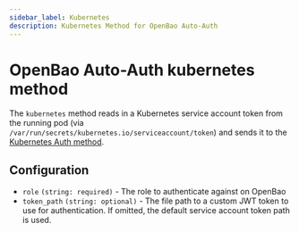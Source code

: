 ```yaml
---
sidebar_label: Kubernetes
description: Kubernetes Method for OpenBao Auto-Auth
---
```


# OpenBao Auto-Auth kubernetes method

The `kubernetes` method reads in a Kubernetes service account token from the
running pod (via `/var/run/secrets/kubernetes.io/serviceaccount/token`) and
sends it to the [Kubernetes Auth
method](../../../auth/kubernetes.mdx).

## Configuration

- `role` `(string: required)` - The role to authenticate against on OpenBao
- `token_path` `(string: optional)` - The file path to a custom JWT token to use
  for authentication. If omitted, the default service account token path is used.
